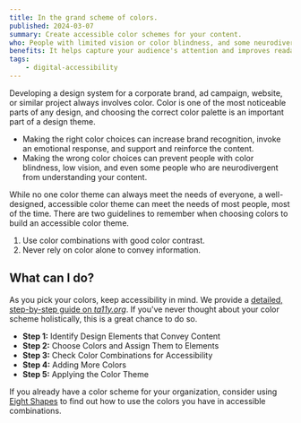 ```yaml
---
title: In the grand scheme of colors.
published: 2024-03-07
summary: Create accessible color schemes for your content.
who: People with limited vision or color blindness, and some neurodivergent individuals.
benefits: It helps capture your audience's attention and improves readability outside and in other bright situations.
tags:
    - digital-accessibility
---
```


Developing a design system for a corporate brand, ad campaign, website, or similar project always involves color. Color is one of the most noticeable parts of any design, and choosing the correct color palette is an important part of a design theme. 

- Making the right color choices can increase brand recognition, invoke an emotional response, and support and reinforce the content.
- Making the wrong color choices can prevent people with color blindness, low vision, and even some people who are neurodivergent from understanding your content.

While no one color theme can always meet the needs of everyone, a well-designed, accessible color theme can meet the needs of most people, most of the time. There are two guidelines to remember when choosing colors to build an accessible color theme.

1. Use color combinations with good color contrast.
2. Never rely on color alone to convey information.

## What can I do?

As you pick your colors, keep accessibility in mind. We provide a [detailed, step-by-step guide on *ta11y.org*](https://www.ta11y.org/learning/topic?key=create_design.h_color_scheme). If you've never thought about your color scheme holistically, this is a great chance to do so. 
- __Step 1:__ Identify Design Elements that Convey Content
- __Step 2:__ Choose Colors and Assign Them to Elements
- __Step 3:__ Check Color Combinations for Accessibility
- __Step 4:__ Adding More Colors
- __Step 5:__ Applying the Color Theme

If you already have a color scheme for your organization, consider using [Eight Shapes](https://contrast-grid.eightshapes.com/) to find out how to use the colors you have in accessible combinations. 

